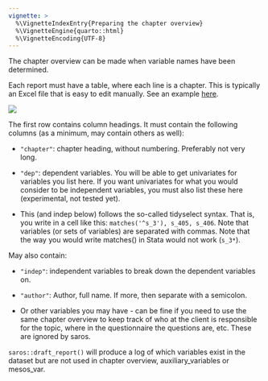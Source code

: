 ```yaml
---
vignette: >
  %\VignetteIndexEntry{Preparing the chapter overview}
  %\VignetteEngine{quarto::html}
  %\VignetteEncoding{UTF-8}
---
```


The chapter overview can be made when variable names have been determined.

Each report must have a table, where each line is a chapter. This is typically an Excel file that is easy to edit manually. See an example [here](chapter_overview.xlsx).

![](screenshot_chapter_overview.png)

The first row contains column headings. It must contain the following columns (as a minimum, may contain others as well):

-   `"chapter"`: chapter heading, without numbering. Preferably not very long.

-   `"dep"`: dependent variables. You will be able to get univariates for variables you list here. If you want univariates for what you would consider to be independent variables, you must also list these here (experimental, not tested yet).

 -  This (and indep below) follows the so-called tidyselect syntax. That is, you write in a cell like this: `matches('^s_3'), s_405, s_406`. Note that variables (or sets of variables) are separated with commas. Note that the way you would write matches() in Stata would not work (`s_3*`).

May also contain:

-   `"indep"`: independent variables to break down the dependent variables on.

-   `"author"`: Author, full name. If more, then separate with a semicolon.

-   Or other variables you may have - can be fine if you need to use the same chapter overview to keep track of who at the client is responsible for the topic, where in the questionnaire the questions are, etc. These are ignored by saros.


`saros::draft_report()` will produce a log of which variables exist in the dataset but are not used in chapter overview, auxiliary_variables or mesos_var.